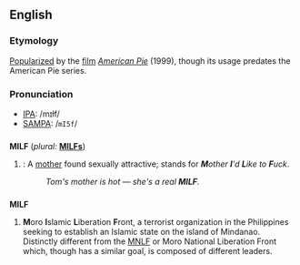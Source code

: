==English==

===Etymology===
[[popularize|Popularize]]d by the [[film]] ''[[w:American Pie_(movie)|American Pie]]'' (1999), though its usage predates the American Pie series.

===Pronunciation===
*[[Wiktionary:Pronunciation_key|IPA]]: /mɪɫf/
*[[Wiktionary:Pronunciation_key|SAMPA]]: /<tt>mI5f</tt>/

==={{acronym}}===
'''MILF'''  (''plural:'' '''[[MILFs]]''') 
# {{vulgar}}: A [[mother]] found sexually attractive; stands for '''''M'''other '''I''''d '''L'''ike to '''F'''uck''.
#:''Tom's mother is hot &mdash; she's a real '''MILF'''.''

==={{initialism}}===
'''MILF'''
# '''M'''oro '''I'''slamic '''L'''iberation '''F'''ront, a terrorist organization in the Philippines seeking to establish an Islamic state on the island of Mindanao. Distinctly different from the [[MNLF]] or Moro National Liberation Front which, though has a similar goal, is composed of different leaders.